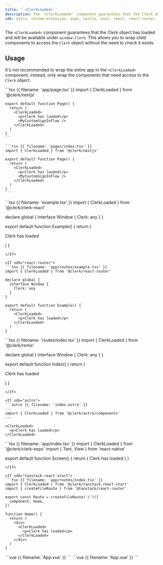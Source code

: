 ```yaml
---
title: '`<ClerkLoaded>`'
description: The `<ClerkLoaded>` component guarantees that the Clerk object has loaded and will be available under `window.Clerk`. This allows you to wrap child components to access the Clerk object without the need to check it exists.
sdk: astro, chrome-extension, expo, nextjs, nuxt, react, react-router, remix, tanstack-react-start, vue, js-frontend
---
```


The `<ClerkLoaded>` component guarantees that the Clerk object has loaded and will be available under `window.Clerk`. This allows you to wrap child components to access the `Clerk` object without the need to check it exists.

## Usage

It's not recommended to wrap the entire app in the `<ClerkLoaded>` component; instead, only wrap the components that need access to the `Clerk` object.

<If sdk="nextjs">
  <CodeBlockTabs options={["App Router", "Pages Router"]}>
    ```tsx {{ filename: 'app/page.tsx' }}
    import { ClerkLoaded } from '@clerk/nextjs'

    export default function Page() {
      return (
        <ClerkLoaded>
          <p>Clerk has loaded</p>
          <MyCustomSignInFlow />
        </ClerkLoaded>
      )
    }
    ```

    ```tsx {{ filename: 'pages/index.tsx' }}
    import { ClerkLoaded } from '@clerk/nextjs'

    export default function Page() {
      return (
        <ClerkLoaded>
          <p>Clerk has loaded</p>
          <MyCustomSignInFlow />
        </ClerkLoaded>
      )
    }
    ```
  </CodeBlockTabs>
</If>

<If sdk="react">
  ```tsx {{ filename: 'example.tsx' }}
  import { ClerkLoaded } from '@clerk/clerk-react'

  declare global {
    interface Window {
      Clerk: any
    }
  }

  export default function Example() {
    return (
      <ClerkLoaded>
        <p>Clerk has loaded</p>
      </ClerkLoaded>
    )
  }
  ```
</If>

<If sdk="react-router">
  ```tsx {{ filename: 'app/routes/example.tsx' }}
  import { ClerkLoaded } from '@clerk/react-router'

  declare global {
    interface Window {
      Clerk: any
    }
  }

  export default function Example() {
    return (
      <ClerkLoaded>
        <p>Clerk has loaded</p>
      </ClerkLoaded>
    )
  }
  ```
</If>

<If sdk="remix">
  ```tsx {{ filename: 'routes/index.tsx' }}
  import { ClerkLoaded } from '@clerk/remix'

  declare global {
    interface Window {
      Clerk: any
    }
  }

  export default function Index() {
    return (
      <div>
        <ClerkLoaded>
          <p>Clerk has loaded</p>
        </ClerkLoaded>
      </div>
    )
  }
  ```
</If>

<If sdk="astro">
  ```astro {{ filename: 'index.astro' }}
  ---
  import { ClerkLoaded } from '@clerk/astro/components'
  ---

  <ClerkLoaded>
    <p>Clerk has loaded</p>
  </ClerkLoaded>
  ```
</If>

<If sdk="expo">
  ```tsx {{ filename: 'app/index.tsx' }}
  import { ClerkLoaded } from '@clerk/clerk-expo'
  import { Text, View } from 'react-native'

  export default function Screen() {
    return (
      <View>
        <ClerkLoaded>
          <Text>Clerk has loaded</Text>
        </ClerkLoaded>
      </View>
    )
  }
  ```
</If>

<If sdk="tanstack-react-start">
  ```tsx {{ filename: 'app/routes/index.tsx' }}
  import { ClerkLoaded } from '@clerk/tanstack-react-start'
  import { createFileRoute } from '@tanstack/react-router'

  export const Route = createFileRoute('/')({
    component: Home,
  })

  function Home() {
    return (
      <div>
        <ClerkLoaded>
          <p>Clerk has loaded</p>
        </ClerkLoaded>
      </div>
    )
  }
  ```
</If>

<If sdk="vue">
  ```vue {{ filename: 'App.vue' }}
  <script setup lang="ts">
  import { ClerkLoaded } from '@clerk/vue'
  </script>

  <template>
    <ClerkLoaded>
      <p>Clerk has loaded</p>
    </ClerkLoaded>
  </template>
  ```
</If>

<If sdk="nuxt">
  ```vue {{ filename: 'App.vue' }}
  <script setup lang="ts">
  // Components are automatically imported
  </script>

  <template>
    <main>
      <ClerkLoaded>
        <p>Clerk has loaded</p>
      </ClerkLoaded>
    </main>
  </template>
  ```
</If>
